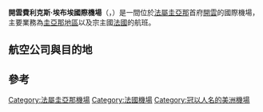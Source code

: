{{noteTA
|G1=法国地名
}}
{{Infobox Airport
| name         = 開雲費利克斯·埃布埃國際機場<br>開雲國際機場
| nativename   = Aéroport de Cayenne - Félix Eboué
| image        = 
| IATA         = CAY
| ICAO         = SOCA
| type         = 公用
| owner        = 
| operator     = Guyane CCI
| city-served  = {{flag|French Guiana}} [[開雲|開雲]]
| location     = {{flag|French Guiana}} [[開雲|開雲]]
| elevation-f  = 24
| elevation-m  = 7
| coordinates  = {{Coord|04|49|11|N|52|21|43|W|type:airport|display=inline,title}}
| pushpin_map = French Guiana
| pushpin_label = SOCA
| pushpin_map_caption = Location in French Guiana
| website      = 
| metric-rwy   = y
| r1-number    = 08/26
| r1-length-m  = 3,200
| r1-length-f  = 10,499
| r1-surface   = [[瀝青|瀝青]]
| footnotes    = 資料來自法國民航局，L'Union des Aéroports Français<ref>{{fr icon}} [http://www.aeroport.fr/les-aeroports-de-l-uaf/cayenne-rochambeau.php Aéroport de Cayenne - Rochambeau] {{Wayback|url=http://www.aeroport.fr/les-aeroports-de-l-uaf/cayenne-rochambeau.php |date=20120204195248 }} at '''L'Union des Aéroports Français'''</ref>，DAFIF<ref name="WAD">[http://www.worldaerodata.com/wad.cgi?airport=SOCA Airport information for SOCA] {{Wayback|url=http://www.worldaerodata.com/wad.cgi?airport=SOCA |date=20110806065245 }} from DAFIF (effective October 2006)</ref><ref name="GCM">{{GCM|CAY|source=DAFIF}}</ref>
}}

'''開雲費利克斯·埃布埃國際機場'''（{{lang-fr|Aéroport international de Cayenne - Félix Eboué}}，{{airport codes|CAY|SOCA}}）是一間位於[[法屬圭亞那|法屬圭亞那]]首府[[開雲|開雲]]的國際機場，主要業務為[[圭亞那|圭亞那地區]]以及宗主國[[法國|法國]]的航班。

== 航空公司與目的地 ==
{{airport-dest-list
|{{flagicon|FRA}} [[加勒比海航空|加勒比海航空]] | [[馬丁尼克-亞米-凱薩國際機場|法蘭西堡]]、[[巴黎-奧利機場|巴黎-奧利]]、[[皮特爾角城國際機場|皮特爾角城]]
|{{flagicon|FRA}} [[法國航空|法國航空]] | [[法蘭西堡國際機場|法蘭西堡]]、[[巴黎-奥利机场|巴黎-奥利]]、[[皮特爾角城國際機場|皮特爾角城]]、[[邁亞密國際機場|邁阿密]]
|{{flagicon|FRA}} {{link-en|圭亞那快線航空|Air Guyane Express}} |[[約翰·阿道夫·彭格爾國際機場|巴拉馬利波]]、{{link-en|格朗桑蒂机场|Grand-Santi Airport|格朗桑蒂}}、{{link-en|马里巴帕苏拉机场|Maripasoula Airport|马里巴帕苏拉}}、{{link-en|马罗尼河畔圣洛朗机场|Saint-Laurent-du-Maroni Airport|马罗尼河畔圣洛朗}}、{{link-en|萨于勒机场|Saül Airport|萨于勒}}<ref>{{cite web | url = http://www.airguyane.com | title = Air Guyane Express | accessdate = 23 August 2010 | archive-date = 2011-03-09 | archive-url = https://web.archive.org/web/20110309200743/http://www.airguyane.com/ | dead-url = no }}</ref>
|{{flagicon|BRA}} [[藍色巴西航空|藍色巴西航空]] | [[貝倫_(巴西)|貝倫]]、[[福塔萊薩|福塔萊薩]]
|{{flagicon|SUR}} [[蘇利南航空|蘇利南航空]] | [[貝倫_(巴西)|貝倫]]、[[約翰·阿道夫·彭格爾國際機場|巴拉馬利波]]
}}

== 參考 ==
{{reflist}}

{{機場小作品}}
{{法國小作品}}

[[Category:法屬圭亞那機場|Category:法屬圭亞那機場]]
[[Category:法國機場|Category:法國機場]]
[[Category:冠以人名的美洲機場|Category:冠以人名的美洲機場]]